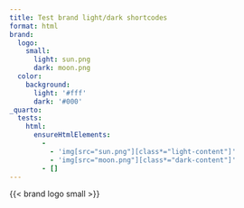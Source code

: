 ```yaml
---
title: Test brand light/dark shortcodes
format: html
brand:
  logo:
    small:
      light: sun.png
      dark: moon.png
  color:
    background:
      light: '#fff'
      dark: '#000'
_quarto:
  tests:
    html:
      ensureHtmlElements:
        -
          - 'img[src="sun.png"][class*="light-content"]'
          - 'img[src="moon.png"][class*="dark-content"]'
        - []
---
```



{{< brand logo small >}}

